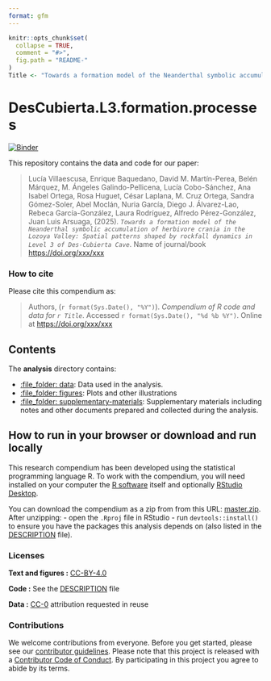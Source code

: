 ```yaml
---
format: gfm
---
```


<!-- README.md is generated from README.Rmd. Please edit that file -->

```r
knitr::opts_chunk$set(
  collapse = TRUE,
  comment = "#>",
  fig.path = "README-"
)
Title <- "Towards a formation model of the Neanderthal symbolic accumulation of herbivore crania in the Lozoya Valley: Spatial patterns shaped by rockfall dynamics in Level 3 of Des-Cubierta Cave"

```



# DesCubierta.L3.formation.processes

[![Binder](https://mybinder.org/badge_logo.svg)](https://mybinder.org/v2/gh/LuciaVillaescusa/DesCubierta.L3.formation.processes/master?urlpath=rstudio)

This repository contains the data and code for our paper:

> Lucía Villaescusa, Enrique Baquedano, David M. Martín-Perea, Belén Márquez, M. Ángeles Galindo-Pellicena, Lucía Cobo-Sánchez, Ana Isabel Ortega, Rosa Huguet, César Laplana, M. Cruz Ortega, Sandra Gómez-Soler, Abel Moclán, Nuria García, Diego J. Álvarez-Lao, Rebeca García-González, Laura Rodríguez, Alfredo Pérez-González, Juan Luis Arsuaga, (2025). _`Towards a formation model of the Neanderthal symbolic accumulation of herbivore crania in the Lozoya Valley: Spatial patterns shaped by rockfall dynamics in Level 3 of Des-Cubierta Cave`_. Name of journal/book <https://doi.org/xxx/xxx>

### How to cite

Please cite this compendium as:

> Authors, (`r format(Sys.Date(), "%Y")`). _Compendium of R code and data for `r Title`_. Accessed `r format(Sys.Date(), "%d %b %Y")`. Online at <https://doi.org/xxx/xxx>

## Contents

The **analysis** directory contains:

  - [:file\_folder: data](/analysis/data): Data used in the analysis.
  - [:file\_folder: figures](/analysis/figures): Plots and other
    illustrations
  - [:file\_folder:
    supplementary-materials](/analysis/supplementary-materials):
    Supplementary materials including notes and other documents
    prepared and collected during the analysis.

## How to run in your browser or download and run locally

This research compendium has been developed using the statistical programming
language R. To work with the compendium, you will need
installed on your computer the [R software](https://cloud.r-project.org/)
itself and optionally [RStudio Desktop](https://rstudio.com/products/rstudio/download/).

You can download the compendium as a zip from from this URL:
[master.zip](/archive/master.zip). After unzipping:
- open the `.Rproj` file in RStudio
- run `devtools::install()` to ensure you have the packages this analysis depends on (also listed in the
[DESCRIPTION](/DESCRIPTION) file).


### Licenses

**Text and figures :**  [CC-BY-4.0](http://creativecommons.org/licenses/by/4.0/)

**Code :** See the [DESCRIPTION](DESCRIPTION) file

**Data :** [CC-0](http://creativecommons.org/publicdomain/zero/1.0/) attribution requested in reuse

### Contributions

We welcome contributions from everyone. Before you get started, please see our [contributor guidelines](CONTRIBUTING.md). Please note that this project is released with a [Contributor Code of Conduct](CONDUCT.md). By participating in this project you agree to abide by its terms.

